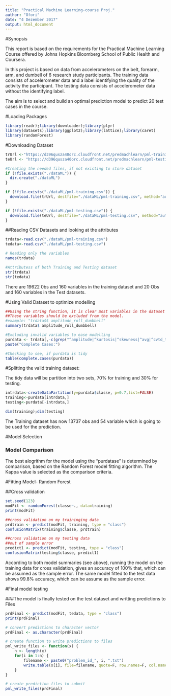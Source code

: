 ---
title: "Practical Machine Learning-course Proj."
author: "Ofori"
date: "4 Dezember 2017"
output: html_document
---
#Synopsis

This report is based on the requirements for the Practical Machine Learning Course offered by Johns Hopkins Bloomberg School of Public Health and Coursera.

In this project is based on data from accelerometers on the belt, forearm, arm, and dumbell of 6 research study participants. The training data consists of accelerometer data and a label identifying the quality of the activity the participant. The testing data consists of accelerometer data without the identifying label. 

The aim is to select and build an optimal prediction model to predict 20 test cases in the course.

#Loading Packages
```{r,message=F, warning=F}
library(readr);library(downloader);library(plyr)
library(datasets);library(ggplot2);library(lattice);library(caret)
library(randomForest)
```

#Downloading Dataset
```{r setup, echo = TRUE}

trUrl <-"https://d396qusza40orc.cloudfront.net/predmachlearn/pml-training.csv"
teUrl <- "https://d396qusza40orc.cloudfront.net/predmachlearn/pml-testing.csv"

#Creating the needed files, if not existing to store dataset
if (!file.exists("./dataML")) {
  dir.create("./dataML")
}

if (!file.exists("./dataML/pml-training.csv")) {
  download.file(trUrl, destfile="./dataML/pml-training.csv", method="auto")
}

if (!file.exists("./dataML/pml-testing.csv")) {
  download.file(teUrl, destfile="./dataML/pml-testing.csv", method="auto")
}
```

##Reading CSV Datasets and looking at the attributes
```{r }

trdata<-read.csv("./dataML/pml-training.csv")
tedata<-read.csv("./dataML/pml-testing.csv")

# Reading only the variables 
names(trdata)

#Attributess of both Training and Testing dataset
str(trdata)
str(tedata)
```
There are 19622 0bs and 160 variables in the  training dataset and 20 Obs and 160 variables in the Test datasets.

#Using Valid Dataset to optimize modelling
```{r }
##Using the string function, it is clear most variables in the dataset contain invalid values such as NA's and blanks. 
##These variables should be excluded from the model.
#example: "trdata$$ amplitude_roll_dumbbell"
summary(trdata$ amplitude_roll_dumbbell)

#Excluding invalid variables to ease modelling
purdata <- trdata[,-c(grep("^amplitude|^kurtosis|^skewness|^avg|^cvtd_timestamp|^max|^min|^new_window|^raw_timestamp|^stddev|^var|^user_name|X",names(trdata)))]
paste("Complete Cases:")

#Checking to see, if purdata is tidy
table(complete.cases(purdata))

```

#Splitting  the valid training dataset:

The tidy data will be partition into two sets, 70% for training and 30% for testing.

```{r}

intrdata<-createDataPartition(y=purdata$classe, p=0.7,list=FALSE)
training<-purdata[intrdata,]
testing<-purdata[-intrdata,]

dim(training);dim(testing)
```

The Training dataset has now 13737 obs and 54 variable which is going to be used for the prediction.


#Model Selection

### Model Comparison
The best alogrithm  for the model using the "purdatase" is determined by comparison, based on the Random Forest model fitting algorithm. 
The Kappa value is selected as the comparison criteria.

#Fitting Model- Random Forest

##Cross validation

```{r}
set.seed(123)
modFit <- randomForest(classe~., data=training)
print(modFit)

##cross validation on my traininging data
prdtrain <- predict(modFit, training, type = "class")
confusionMatrix(training$classe, prdtrain)

##cross validation on my testing data
##out of sample error
predict1 <- predict(modFit, testing, type = "class")
confusionMatrix(testing$classe, predict1)

```


According to both model summaries (see above), running the model on the training data for cross validation, gives an 
accuracy of 100% that, which can be assumed as the sample error.
The same model fitted to the test data  shows 99.8% accuracy, which can be assume as the sample error. 

#Final model testing

###The model is finally tested on the test dataset and writting predictions to Files

```{r}
prdFinal <- predict(modFit, tedata, type = "class")
print(prdFinal)

# convert predictions to character vector
prdFinal <- as.character(prdFinal)

# create function to write predictions to files
pml_write_files <- function(x) {
    n <- length(x)
    for(i in 1:n) {
        filename <- paste0("problem_id_", i, ".txt")
        write.table(x[i], file=filename, quote=F, row.names=F, col.names=F)
    }
}

# create prediction files to submit
pml_write_files(prdFinal)
```
